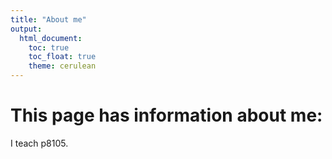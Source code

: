 ```yaml
---
title: "About me"
output: 
  html_document:
    toc: true
    toc_float: true
    theme: cerulean
---
```


# This page has information about me:

I teach p8105.






